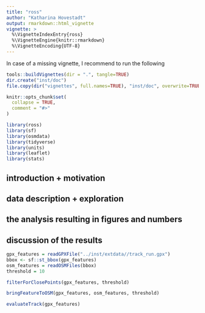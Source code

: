 ```yaml
---
title: "ross"
author: "Katharina Hovestadt"
output: rmarkdown::html_vignette
vignette: >
  %\VignetteIndexEntry{ross}
  %\VignetteEngine{knitr::rmarkdown}
  %\VignetteEncoding{UTF-8}
---
```


In case of a missing vignette, I recommend to run the following
```r
tools::buildVignettes(dir = ".", tangle=TRUE)
dir.create("inst/doc")
file.copy(dir("vignettes", full.names=TRUE), "inst/doc", overwrite=TRUE)
```

```r
knitr::opts_chunk$set(
  collapse = TRUE,
  comment = "#>"
)
```

```r
library(ross)
library(sf)
library(osmdata)
library(tidyverse)
library(units)
library(leaflet)
library(stats)
```

## introduction + motivation

## data description + exploration 

## the analysis resulting in figures and numbers

## discussion of the results

```r
gpx_features = readGPXFile("../inst/extdata//track_run.gpx")
bbox <- sf::st_bbox(gpx_features)
osm_features = readOSMFiles(bbox)
threshold = 10
```


```r
filterForClosePoints(gpx_features, threshold)
```


```r
bringFeatureToOSM(gpx_features, osm_features, threshold)
```


```r
evaluateTrack(gpx_features)
```

